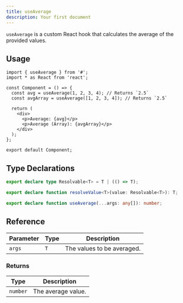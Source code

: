 ```yaml
---
title: useAverage
description: Your first document
---
```


`useAverage` is a custom React hook that calculates the average of the provided values.

## Usage

```tsx
import { useAverage } from '#';
import * as React from 'react';

const Component = () => {
  const avg = useAverage(1, 2, 3, 4); // Returns `2.5`
  const avgArray = useAverage([1, 2, 3, 4]); // Returns `2.5`

  return (
    <div>
      <p>Average: {avg}</p>
      <p>Average (Array): {avgArray}</p>
    </div>
  );
};

export default Component;
```

## Type Declarations

```typescript
export declare type Resolvable<T> = T | (() => T);

export declare function resolveValue<T>(value: Resolvable<T>): T;

export declare function useAverage(...args: any[]): number;
```

## Reference

| Parameter | Type | Description                |
| --------- | ---- | -------------------------- |
| `args`    | `T`  | The values to be averaged. |

### Returns

| Type     | Description        |
| -------- | ------------------ |
| `number` | The average value. |